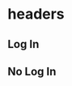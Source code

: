 
<Meta of={HeaderStories} />

<Unstyled>
  <h1>headers</h1>
  <section>
    <h2>Log In</h2>
    <Canvas
      of={HeaderStories.LogIn}
      additionalActions={[gitHubAction]}
      source={{ code: HeaderLogInCode }}
    />
    <h2>No Log In</h2>
    <Canvas
      of={HeaderStories.NoLogIn}
      additionalActions={[gitHubAction]}
      source={{ code: HeaderNoLogInCode }}
    />
  </section>
</Unstyled>
